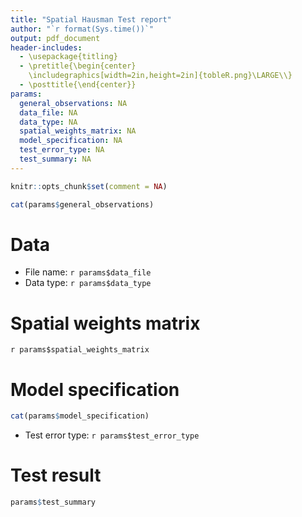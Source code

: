 ```yaml
---
title: "Spatial Hausman Test report"
author: "`r format(Sys.time())`"
output: pdf_document
header-includes:
  - \usepackage{titling}
  - \pretitle{\begin{center}
    \includegraphics[width=2in,height=2in]{tobleR.png}\LARGE\\}
  - \posttitle{\end{center}}
params:
  general_observations: NA
  data_file: NA
  data_type: NA
  spatial_weights_matrix: NA
  model_specification: NA
  test_error_type: NA
  test_summary: NA
---
```


```r
knitr::opts_chunk$set(comment = NA)
```

```r
cat(params$general_observations)
```

# Data

* File name: `r params$data_file`
* Data type: `r params$data_type`

# Spatial weights matrix

`r params$spatial_weights_matrix`

# Model specification

```r
cat(params$model_specification)
```

* Test error type: `r params$test_error_type`

# Test result

```r
params$test_summary
```


